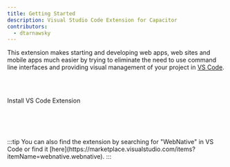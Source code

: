 ```yaml
---
title: Getting Started
description: Visual Studio Code Extension for Capacitor
contributors:
  - dtarnawsky
---
```


This extension makes starting and developing web apps, web sites and mobile apps much easier by trying to eliminate the need to use command line interfaces and providing visual management of your project in [VS Code](https://code.visualstudio.com/).

 <div style="padding: 1rem"></div>

<LinkButton href="vscode:extension/webnative.webnative">Install VS Code Extension</LinkButton>

<div style="padding: 2rem"></div>
:::tip
You can also find the extension by searching for "WebNative" in VS Code or find it [here](https://marketplace.visualstudio.com/items?itemName=webnative.webnative).
:::







